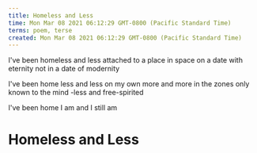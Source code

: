 ```yaml
---
title: Homeless and Less
time: Mon Mar 08 2021 06:12:29 GMT-0800 (Pacific Standard Time)
terms: poem, terse
created: Mon Mar 08 2021 06:12:29 GMT-0800 (Pacific Standard Time)
---
```


I've been homeless and less
attached to a place in space
on a date with eternity
not in a date of modernity

I've been home
less and less on my own
more and more in the zones
only known to the mind
-less and free-spirited

I've been home
I am
and I still am

# Homeless and Less
